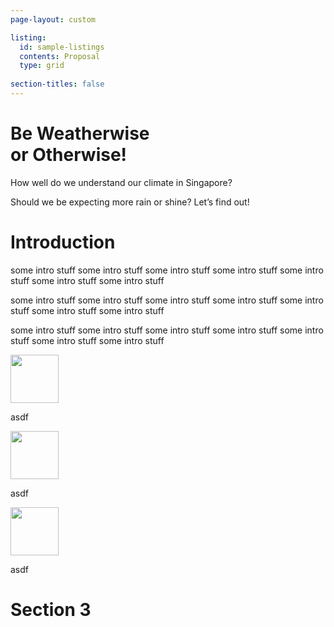 ```yaml
---
page-layout: custom

listing: 
  id: sample-listings
  contents: Proposal
  type: grid
  
section-titles: false
---
```


#  {#banner .block}

::: block
<h1>Be Weatherwise <br> or Otherwise!</h1>

How well do we understand our climate in Singapore?

Should we be expecting more rain or shine? Let's find out!
:::

#  {#intro .block}

::: block
<h1>Introduction</h1>

some intro stuff some intro stuff some intro stuff some intro stuff some intro stuff some intro stuff some intro stuff

some intro stuff some intro stuff some intro stuff some intro stuff some intro stuff some intro stuff some intro stuff

some intro stuff some intro stuff some intro stuff some intro stuff some intro stuff some intro stuff some intro stuff
:::

::: grid_block
::: {.col-xs-6 .col-md-4}
![](images/rain_icon.svg){fig-align="center" width="77" height="NaN"}

asdf
:::

::: {.col-xs-6 .col-md-4}
![](images/sun_icon.svg){fig-align="center" width="77"}

asdf
:::

::: {.col-xs-6 .col-md-4}
![](images/wind_icon.svg){fig-align="center" width="77"}

asdf
:::
:::

# Section 3 {#sec-section-3}

::: {#sample-listings}
:::
